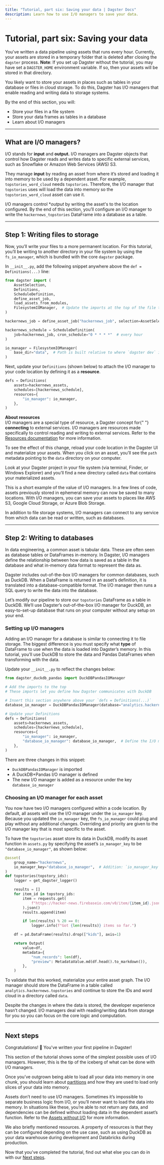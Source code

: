 ```yaml
---
title: "Tutorial, part six: Saving your data | Dagster Docs"
description: Learn how to use I/O managers to save your data.
---
```


# Tutorial, part six: Saving your data

You've written a data pipeline using assets that runs every hour. Currently, your assets are stored in a temporary folder that is deleted after closing the `dagster` process. **Note**: If you set up Dagster without the tutorial, you may have set a `DAGSTER_HOME` environment variable. If so, then your assets will be stored in that directory.

You likely want to store your assets in places such as tables in your database or files in cloud storage. To do this, Dagster has I/O managers that enable reading and writing data to storage systems.

By the end of this section, you will:

- Store your files in a file system
- Store your data frames as tables in a database
- Learn about I/O managers

---

## What are I/O managers?

I/O stands for **input** and **output.** I/O managers are Dagster objects that control how Dagster reads and writes data to specific external services, such as Snowflake or Amazon Web Services (AWS) S3.

They manage **input** by reading an asset from where it’s stored and loading it into memory to be used by a dependent asset. For example, `topstories_word_cloud` needs `topstories`. Therefore, the I/O manager that `topstories` uses will load the data into memory so the `topstories_word_cloud` asset can use it.

I/O managers control \*_output_ by writing the asset's to the location configured. By the end of this section, you’ll configure an I/O manager to write the `hackernews_topstories` DataFrame into a database as a table.

---

## Step 1: Writing files to storage

Now, you’ll write your files to a more permanent location. For this tutorial, you’ll be writing to another directory in your file system by using the `fs_io_manager`, which is bundled with the core `dagster` package.

In `__init__.py`, add the following snippet anywhere above the `def = Definitions(...)` line:

```python file=/tutorial/saving/add_fs_io_manager.py startafter=start_imports_and_definitions endbefore=end_imports_and_definitions
from dagster import (
    AssetSelection,
    Definitions,
    ScheduleDefinition,
    define_asset_job,
    load_assets_from_modules,
    FilesystemIOManager,  # Update the imports at the top of the file to also include this
)

hackernews_job = define_asset_job("hackernews_job", selection=AssetSelection.all())

hackernews_schedule = ScheduleDefinition(
    job=hackernews_job, cron_schedule="0 * * * *"  # every hour
)

io_manager = FilesystemIOManager(
    base_dir="data",  # Path is built relative to where `dagster dev` is run
)
```

Next, update your `Definitions` (shown below) to attach the I/O manager to your code location by defining it as a **resource**.

```python file=/tutorial/saving/add_fs_io_manager.py startafter=start_update_defs endbefore=end_update_defs
defs = Definitions(
    assets=hackernews_assets,
    schedules=[hackernews_schedule],
    resources={
        "io_manager": io_manager,
    },
)
```

<Note>
  <strong>About resources</strong>
  <br />
  I/O managers are a special type of resource, a Dagster concept for{" "}
  <strong>connecting</strong> to external services. I/O managers are resources
  made specifically to control reading and writing to external services. Refer
  to the <a href="/concepts/resources">Resources documentation</a> for more
  information.
</Note>

To see the effect of this change, reload your code location in the Dagster UI and materialize your assets. When you click on an asset, you’ll see the `path` metadata pointing to the `data` directory on your computer.

Look at your Dagster project in your file system (via terminal, Finder, or Windows Explorer) and you’ll find a new directory called `data` that contains your materialized assets.

This is a short example of the value of I/O managers. In a few lines of code, assets previously stored in ephemeral memory can now be saved to many locations. With I/O managers, you can save your assets to places like AWS S3, Google Cloud Storage, or Azure Blob Storage.

In addition to file storage systems, I/O managers can connect to any service from which data can be read or written, such as databases.

---

## Step 2: Writing to databases

In data engineering, a common asset is tabular data. These are often seen as database tables or DataFrames in-memory. In Dagster, I/O managers define the relationship between how data is saved as a table in the database and what in-memory data format to represent the data as.

Dagster includes out-of-the-box I/O managers for common databases, such as DuckDB. When a DataFrame is returned in an asset’s definition, it is translated into a database-compatible format. The I/O manager then runs a SQL query to write the data into the database.

Let’s modify our pipeline to store our `topstories` DataFrame as a table in DuckDB. We’ll use Dagster’s out-of-the-box I/O manager for DuckDB, an easy-to-set-up database that runs on your computer without any setup on your end.

### Setting up I/O managers

Adding an I/O manager for a database is similar to connecting it to file storage. The biggest difference is you must specify what **type** of DataFrame to use when the data is loaded into Dagster’s memory. In this tutorial, you’ll use DuckDB to store the data and Pandas DataFrames when transforming with the data.

Update your `__init__.py` to reflect the changes below:

```python file=/tutorial/saving/add_db_io_manager.py startafter=start_imports_and_definitions endbefore=end_imports_and_definitions
from dagster_duckdb_pandas import DuckDBPandasIOManager

# Add the imports to the top
# These imports let you define how Dagster communicates with DuckDB

# Insert this section anywhere above your `defs = Definitions(...)`
database_io_manager = DuckDBPandasIOManager(database="analytics.hackernews")

# Update your Definitions
defs = Definitions(
    assets=hackernews_assets,
    schedules=[hackernews_schedule],
    resources={
        "io_manager": io_manager,
        "database_io_manager": database_io_manager,  # Define the I/O manager here
    },
)
```

There are three changes in this snippet:

- `DuckDBPandasIOManager` is imported
- A DuckDB+Pandas I/O manager is defined
- The new I/O manager is added as a resource under the key `database_io_manager`

### Choosing an I/O manager for each asset

You now have two I/O managers configured within a code location. By default, all assets will use the I/O manager under the `io_manager` key. Because you updated the `io_manager` key, the `fs_io_manager` could plug and play without any additional changes. Overriding and priority are given to the I/O manager key that is most specific to the asset.

To have the `topstories` asset store its data in DuckDB, modify its asset function in `assets.py` by specifying the asset’s `io_manager_key` to be `"database_io_manager"`, as shown below:

```python file=/tutorial/saving/assets.py startafter=start_update_asset endbefore=end_update_asset
@asset(
    group_name="hackernews",
    io_manager_key="database_io_manager",  # Addition: `io_manager_key` specified
)
def topstories(topstory_ids):
    logger = get_dagster_logger()

    results = []
    for item_id in topstory_ids:
        item = requests.get(
            f"https://hacker-news.firebaseio.com/v0/item/{item_id}.json"
        ).json()
        results.append(item)

        if len(results) % 20 == 0:
            logger.info(f"Got {len(results)} items so far.")

    df = pd.DataFrame(results).drop(["kids"], axis=1)

    return Output(
        value=df,
        metadata={
            "num_records": len(df),
            "preview": MetadataValue.md(df.head().to_markdown()),
        },
    )
```

To validate that this worked, materialize your entire asset graph. The I/O manager should store the DataFrame in a table called `analytics.hackernews.topstories` and continue to store the IDs and word cloud in a directory called `data`.

Despite the changes in where the data is stored, the developer experience hasn’t changed. I/O managers deal with reading/writing data from storage for you so you can focus on the core logic and computation.

---

## Next steps

Congratulations! 🎉 You've written your first pipeline in Dagster!

This section of the tutorial shows some of the simplest possible uses of I/O managers. However, this is the tip of the iceberg of what can be done with I/O managers.

Once you’ve outgrown being able to load all your data into memory in one chunk, you should learn about [partitions](/concepts/partitions-schedules-sensors/partitions) and how they are used to load only slices of your data into memory.

Assets don’t need to use I/O managers. Sometimes it’s impossible to separate business logic from I/O, or you’ll never want to load the data into memory. In situations like these, you’re able to not return any data, and dependencies can be defined without loading data in the dependent asset’s function. Refer to the [Assets without I/O](/guides/dagster/non-argument-deps) for more information.

We also briefly mentioned resources. A property of resources is that they can be configured depending on the use case, such as using DuckDB as your data warehouse during development and Databricks during production.

Now that you've completed the tutorial, find out what else you can do in with our [Next steps](/tutorial/next-steps).
